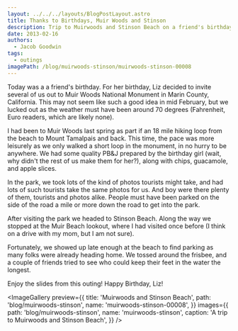 ```yaml
---
layout: ../../../layouts/BlogPostLayout.astro
title: Thanks to Birthdays, Muir Woods and Stinson
description: Trip to Muirwoods and Stinson Beach on a friend's birthday.
date: 2013-02-16
authors:
  - Jacob Goodwin
tags:
  - outings
imagePath: /blog/muirwoods-stinson/muirwoods-stinson-00008
---
```



Today was a a friend's birthday. For her birthday, Liz decided to invite several of us out to Muir Woods National Monument in Marin County, California. This may not seem like such a good idea in mid February, but we lucked out as the weather must have been around 70 degrees (Fahrenheit, Euro readers, which are likely none).

I had been to Muir Woods last spring as part if an 18 mile hiking loop from the beach to Mount Tamalpais and back. This time, the pace was more leisurely as we only walked a short loop in the monument, in no hurry to be anywhere. We had some quality PB&amp;J prepared by the birthday girl (wait, why didn't the rest of us make them for her?), along with chips, guacamole, and apple slices.

In the park, we took lots of the kind of photos tourists might take, and had lots of such tourists take the same photos for us. And boy were there plenty of them, tourists and photos alike. People must have been parked on the side of the road a mile or more down the road to get into the park.

After visiting the park we headed to Stinson Beach. Along the way we stopped at the Muir Beach lookout, where I had visited once before (I think on a drive with my mom, but I am not sure).

Fortunately, we showed up late enough at the beach to find parking as many folks were already heading home. We tossed around the frisbee, and a couple of friends tried to see who could keep their feet in the water the longest.

Enjoy the slides from this outing! Happy Birthday, Liz!

<ImageGallery
  preview={{
    title: 'Muirwoods and Stinson Beach',
    path: 'blog/muirwoods-stinson',
    name: 'muirwoods-stinson-00008',
  }}
  images={{
    path: 'blog/muirwoods-stinson',
    name: 'muirwoods-stinson',
    caption: 'A trip to Muirwoods and Stinson Beach',
  }}
/>
